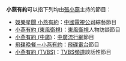 '''小燕有約'''可以指下列均由[[張小燕_(臺灣)|張小燕]]主持的節目：
*[[娛樂星聞_小燕有約|娛樂星聞 小燕有約]]：[[中國電視公司|中國電視公司]]綜藝節目
*[[小燕有約_(東風衛視)|小燕有約 (東風衛視)]]：[[東風衛視|東風衛視]]人物訪談節目
*[[小燕有約_(中廣)|小燕有約 (中廣)]]：[[中廣流行網|中廣流行網]]節目
*[[飛碟晚餐－小燕有約|飛碟晚餐－小燕有約]]：[[飛碟電台|飛碟電台]]節目
*[[小燕有約_(TVBS)|小燕有約 (TVBS)]]：[[TVBS頻道|TVBS頻道]]談話性節目
{{disambig|Cat=四字作品消歧義|X小}}